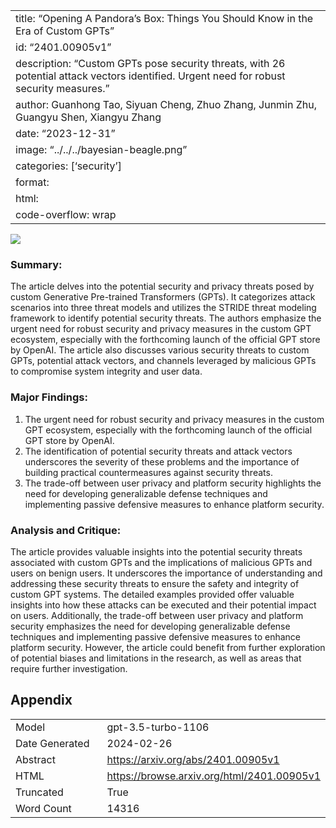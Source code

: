 
---
title: "Opening A Pandora's Box: Things You Should Know in the Era of Custom GPTs"
id: "2401.00905v1"
description: "Custom GPTs pose security threats, with 26 potential attack vectors identified. Urgent need for robust security measures."
author: Guanhong Tao, Siyuan Cheng, Zhuo Zhang, Junmin Zhu, Guangyu Shen, Xiangyu Zhang
date: "2023-12-31"
image: "../../../bayesian-beagle.png"
categories: ['security']
format:
  html:
    code-overflow: wrap
---

![](../../../bayesian-beagle.png)

### Summary:

The article delves into the potential security and privacy threats posed by custom Generative Pre-trained Transformers (GPTs). It categorizes attack scenarios into three threat models and utilizes the STRIDE threat modeling framework to identify potential security threats. The authors emphasize the urgent need for robust security and privacy measures in the custom GPT ecosystem, especially with the forthcoming launch of the official GPT store by OpenAI. The article also discusses various security threats to custom GPTs, potential attack vectors, and channels leveraged by malicious GPTs to compromise system integrity and user data.

### Major Findings:
1. The urgent need for robust security and privacy measures in the custom GPT ecosystem, especially with the forthcoming launch of the official GPT store by OpenAI.
2. The identification of potential security threats and attack vectors underscores the severity of these problems and the importance of building practical countermeasures against security threats.
3. The trade-off between user privacy and platform security highlights the need for developing generalizable defense techniques and implementing passive defensive measures to enhance platform security.

### Analysis and Critique:
The article provides valuable insights into the potential security threats associated with custom GPTs and the implications of malicious GPTs and users on benign users. It underscores the importance of understanding and addressing these security threats to ensure the safety and integrity of custom GPT systems. The detailed examples provided offer valuable insights into how these attacks can be executed and their potential impact on users. Additionally, the trade-off between user privacy and platform security emphasizes the need for developing generalizable defense techniques and implementing passive defensive measures to enhance platform security. However, the article could benefit from further exploration of potential biases and limitations in the research, as well as areas that require further investigation.

## Appendix

|          |          |
|----------|----------|
| Model     | gpt-3.5-turbo-1106       |
| Date Generated     | 2024-02-26       |
| Abstract | [https://arxiv.org/abs/2401.00905v1](https://arxiv.org/abs/2401.00905v1)        |
| HTML     | [https://browse.arxiv.org/html/2401.00905v1](https://browse.arxiv.org/html/2401.00905v1)       |
| Truncated       | True       |
| Word Count       | 14316       |